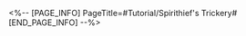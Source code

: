 <%-- [PAGE_INFO]
PageTitle=#Tutorial/Spirithief's Trickery#
[END_PAGE_INFO] --%>
{{Tutorial
|sort      = 631201
|title     = Spirithief's Trickery
|subtitle  = 
|type      = Adventure
|about     = 
|image1    = Tutorial Spirithief's Trickery 1.png{{subst:void|<!--$UPLOAD:<<SpriteOutput/TutorialPic/TutorialPage_631201.png>-<Tutorial Spirithief's Trickery 1.png>-<Tutorial Files>>-->}}
|text1     = The Spirithief is a (self-proclaimed) well-known master thief across Amphoreus. {{Color|h|nobold=1|They enjoy stealing treasures others are just about to obtain and then vanishing into the void with their stolen goods}}. They tend to leave a Coin of Whimsy in mockery in the aftermath.
|image2    = Tutorial Spirithief's Trickery 2.png{{subst:void|<!--$UPLOAD:<<SpriteOutput/TutorialPic/TutorialPage_631202.png>-<Tutorial Spirithief's Trickery 2.png>-<Tutorial Files>>-->}}
|text2     = The only thing that can punish them is Oronyx's power. {{Color|h|nobold=1|When near a Coin of Whimsy, use the rewinding powers provided by Oronyx's Prayer upon the fissures the thief escapes through}} to get the Spirithief to come back.
|image3    = Tutorial Spirithief's Trickery 3.png{{subst:void|<!--$UPLOAD:<<SpriteOutput/TutorialPic/TutorialPage_631301.png>-<Tutorial Spirithief's Trickery 3.png>-<Tutorial Files>>-->}}
|text3     = {{Color|h|nobold=1|({{tt|Tap|on mobile}}/{{tt|Press|on controller}}/{{tt|Click|on keyboard}}) and hold}} to activate Oronyx's Prayer and rewind the Spirithief's time to before they escaped. However, Spirithief will {{Color|h|nobold=1|struggle valiantly}} within the special zone.
|image4    = Tutorial Spirithief's Trickery 4.png{{subst:void|<!--$UPLOAD:<<SpriteOutput/TutorialPic/TutorialPage_631302.png>-<Tutorial Spirithief's Trickery 4.png>-<Tutorial Files>>-->}}
|text4     = While the Spirithief is in the special zone, you need to {{Color|h|nobold=1|release}} the button to end the praying, and then {{Color|h|nobold=1|({{tt|tap|on mobile}}/{{tt|press|on controller}}/{{tt|press the button|on keyboard}}) and hold}} when they are unprepared to bring the Spirithief to justice.
}}